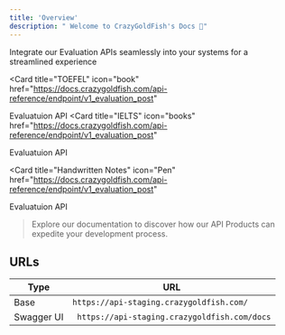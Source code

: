 ```yaml
---
title: 'Overview' 
description: " Welcome to CrazyGoldFish's Docs 👋"
---
```

Integrate our Evaluation APIs seamlessly into your systems for a streamlined experience


<CardGroup cols={2}>

  <Card
  title="TOEFEL"
  icon="book"
  href="https://docs.crazygoldfish.com/api-reference/endpoint/v1_evaluation_post"
>
Evaluatuion API
</Card>
  <Card
  title="IELTS"
  icon="books"
  href="https://docs.crazygoldfish.com/api-reference/endpoint/v1_evaluation_post"
>
Evaluatuion API
</Card>
</CardGroup>

  <Card title="Handwritten Notes" icon="Pen"
  href="https://docs.crazygoldfish.com/api-reference/endpoint/v1_evaluation_post"
>
Evaluatuion API
</Card>


> Explore our documentation to discover how our API Products can expedite your development process.


## URLs

| Type | URL                           |
| -------- | ------------------------------------- |
| Base     | ``` https://api-staging.crazygoldfish.com/  ```                  |
| Swagger UI   |```  https://api-staging.crazygoldfish.com/docs ```                       |



